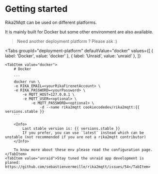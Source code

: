 # Getting started

Rika2Mqtt can be used on different platforms.

It is mainly built for Docker but some other environment are also available.

> Need another deployment platform ? Please ask :)

<Tabs
    groupId="deployment-platform"
    defaultValue="docker"
    values={[
        { label: 'Docker', value: 'docker' },
        { label: 'Unraid', value: 'unraid' },
    ]}
>
    <TabItem value="docker">
        # Docker

        ```
        docker run \
        -e RIKA_EMAIL=<yourRikaFirenetAccount> \
        -e RIKA_PASSWORD=<yourPassword> \
            -e MQTT_HOST=127.0.0.1 \
            -e MQTT_USER=<optional> \
                -e MQTT_PASSWORD=<optional> \
                    -d --name rika2mqtt cookiecodedev/rika2mqtt:{{ versions.stable }}
        ```

        <Info>
            Last stable version is: {{ versions.stable }}
            If you prefer, you can use `latest` instead which can be unstable (not recommended if you are not a rika2mqtt contributor)
        </Info>

        To know more about these env please read the configuration page.
    </TabItem>
    <TabItem value="unraid">Stay tuned the unraid app development is planed: https://github.com/sebastienvermeille/rika2mqtt/issues/54</TabItem>
</Tabs>
